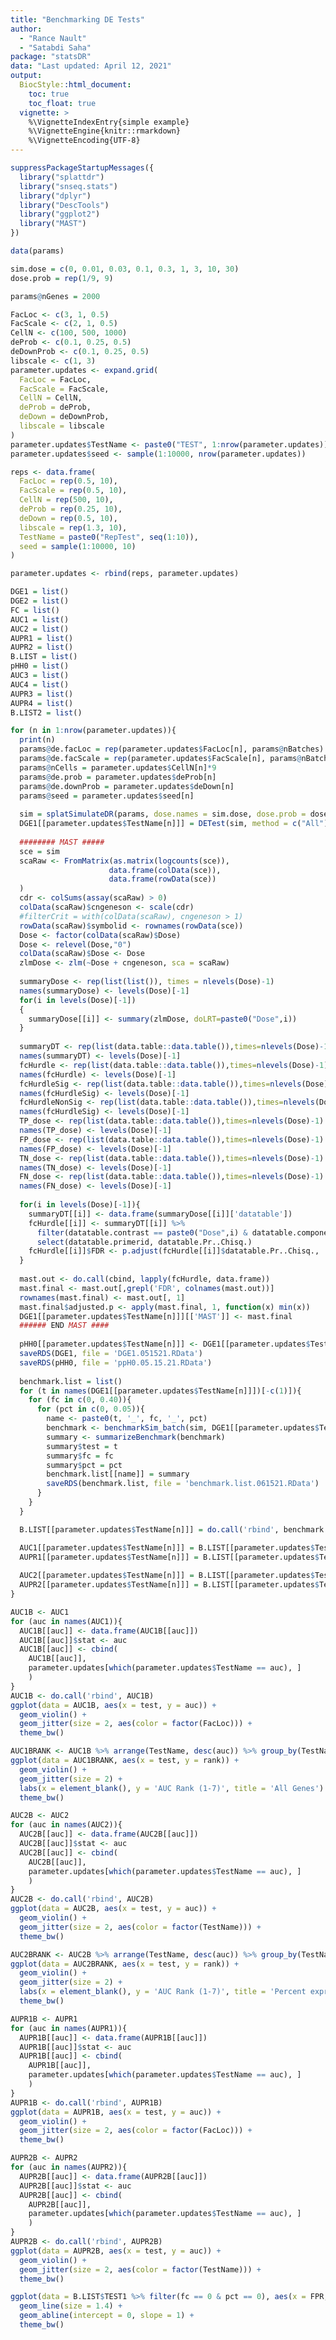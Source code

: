 ```yaml
---
title: "Benchmarking DE Tests"
author: 
  - "Rance Nault"
  - "Satabdi Saha"
package: "statsDR"
data: "Last updated: April 12, 2021"
output: 
  BiocStyle::html_document:
    toc: true
    toc_float: true
  vignette: >
    %\VignetteIndexEntry{simple example}
    %\VignetteEngine{knitr::rmarkdown}
    %\VignetteEncoding{UTF-8}
---
```


```r
suppressPackageStartupMessages({
  library("splattdr")
  library("snseq.stats")
  library("dplyr")
  library("DescTools")
  library("ggplot2")
  library("MAST")
})

data(params)

sim.dose = c(0, 0.01, 0.03, 0.1, 0.3, 1, 3, 10, 30)
dose.prob = rep(1/9, 9)

params@nGenes = 2000
```


```r
FacLoc <- c(3, 1, 0.5)
FacScale <- c(2, 1, 0.5)
CellN <- c(100, 500, 1000)
deProb <- c(0.1, 0.25, 0.5)
deDownProb <- c(0.1, 0.25, 0.5)
libscale <- c(1, 3)
parameter.updates <- expand.grid(
  FacLoc = FacLoc,
  FacScale = FacScale,
  CellN = CellN,
  deProb = deProb,
  deDown = deDownProb,
  libscale = libscale
)
parameter.updates$TestName <- paste0("TEST", 1:nrow(parameter.updates))
parameter.updates$seed <- sample(1:10000, nrow(parameter.updates))

reps <- data.frame(
  FacLoc = rep(0.5, 10),
  FacScale = rep(0.5, 10),
  CellN = rep(500, 10),
  deProb = rep(0.25, 10),
  deDown = rep(0.5, 10),
  libscale = rep(1.3, 10),
  TestName = paste0("RepTest", seq(1:10)),
  seed = sample(1:10000, 10)
)

parameter.updates <- rbind(reps, parameter.updates)
```


```r
DGE1 = list()
DGE2 = list()
FC = list()
AUC1 = list()
AUC2 = list()
AUPR1 = list()
AUPR2 = list()
B.LIST = list()
pHH0 = list()
AUC3 = list()
AUC4 = list()
AUPR3 = list()
AUPR4 = list()
B.LIST2 = list()

for (n in 1:nrow(parameter.updates)){
  print(n)
  params@de.facLoc = rep(parameter.updates$FacLoc[n], params@nBatches)
  params@de.facScale = rep(parameter.updates$FacScale[n], params@nBatches)
  params@nCells = parameter.updates$CellN[n]*9
  params@de.prob = parameter.updates$deProb[n]
  params@de.downProb = parameter.updates$deDown[n]
  params@seed = parameter.updates$seed[n]
  
  sim = splatSimulateDR(params, dose.names = sim.dose, dose.prob = dose.prob, lib.scale = 1.3, verbose = FALSE)
  DGE1[[parameter.updates$TestName[n]]] = DETest(sim, method = c("All"), fixed.priors = FALSE, verbose = TRUE)
  
  ######## MAST #####
  sce = sim
  scaRaw <- FromMatrix(as.matrix(logcounts(sce)),
                      data.frame(colData(sce)),
                      data.frame(rowData(sce))
  )
  cdr <- colSums(assay(scaRaw) > 0)
  colData(scaRaw)$cngeneson <- scale(cdr)
  #filterCrit = with(colData(scaRaw), cngeneson > 1)
  rowData(scaRaw)$symbolid <- rownames(rowData(sce))
  Dose <- factor(colData(scaRaw)$Dose)
  Dose <- relevel(Dose,"0")
  colData(scaRaw)$Dose <- Dose
  zlmDose <- zlm(~Dose + cngeneson, sca = scaRaw)
  
  summaryDose <- rep(list(list()), times = nlevels(Dose)-1)
  names(summaryDose) <- levels(Dose)[-1]
  for(i in levels(Dose)[-1])
  {
    summaryDose[[i]] <- summary(zlmDose, doLRT=paste0("Dose",i))
  }
  
  summaryDT <- rep(list(data.table::data.table()),times=nlevels(Dose)-1)
  names(summaryDT) <- levels(Dose)[-1]
  fcHurdle <- rep(list(data.table::data.table()),times=nlevels(Dose)-1)
  names(fcHurdle) <- levels(Dose)[-1]
  fcHurdleSig <- rep(list(data.table::data.table()),times=nlevels(Dose)-1)
  names(fcHurdleSig) <- levels(Dose)[-1]
  fcHurdleNonSig <- rep(list(data.table::data.table()),times=nlevels(Dose)-1)
  names(fcHurdleSig) <- levels(Dose)[-1]
  TP_dose <- rep(list(data.table::data.table()),times=nlevels(Dose)-1)
  names(TP_dose) <- levels(Dose)[-1]
  FP_dose <- rep(list(data.table::data.table()),times=nlevels(Dose)-1)
  names(FP_dose) <- levels(Dose)[-1]
  TN_dose <- rep(list(data.table::data.table()),times=nlevels(Dose)-1)
  names(TN_dose) <- levels(Dose)[-1]
  FN_dose <- rep(list(data.table::data.table()),times=nlevels(Dose)-1)
  names(FN_dose) <- levels(Dose)[-1]
  
  for(i in levels(Dose)[-1]){
    summaryDT[[i]] <- data.frame(summaryDose[[i]]['datatable'])
    fcHurdle[[i]] <- summaryDT[[i]] %>% 
      filter(datatable.contrast == paste0("Dose",i) & datatable.component == 'H') %>% 
      select(datatable.primerid, datatable.Pr..Chisq.)
    fcHurdle[[i]]$FDR <- p.adjust(fcHurdle[[i]]$datatable.Pr..Chisq., 'fdr')
  }
  
  mast.out <- do.call(cbind, lapply(fcHurdle, data.frame))
  mast.final <- mast.out[,grepl('FDR', colnames(mast.out))]
  rownames(mast.final) <- mast.out[, 1]
  mast.final$adjusted.p <- apply(mast.final, 1, function(x) min(x))
  DGE1[[parameter.updates$TestName[n]]][['MAST']] <- mast.final
  ###### END MAST ####
  
  pHH0[[parameter.updates$TestName[n]]] <- DGE1[[parameter.updates$TestName[n]]]$ppH0
  saveRDS(DGE1, file = 'DGE1.051521.RData')
  saveRDS(pHH0, file = 'ppH0.05.15.21.RData')
  
  benchmark.list = list()
  for (t in names(DGE1[[parameter.updates$TestName[n]]])[-c(1)]){
    for (fc in c(0, 0.40)){
      for (pct in c(0, 0.05)){
        name <- paste0(t, '_', fc, '_', pct)
        benchmark <- benchmarkSim_batch(sim, DGE1[[parameter.updates$TestName[n]]][[t]], fc.threshold = fc, pct.expressed = pct)
        summary <- summarizeBenchmark(benchmark)
        summary$test = t
        summary$fc = fc
        summary$pct = pct
        benchmark.list[[name]] = summary
        saveRDS(benchmark.list, file = 'benchmark.list.061521.RData')
      }
    }
  }

  B.LIST[[parameter.updates$TestName[n]]] = do.call('rbind', benchmark.list)

  AUC1[[parameter.updates$TestName[n]]] = B.LIST[[parameter.updates$TestName[n]]] %>% filter(fc == 0 & pct == 0.05) %>% group_by(test) %>% summarise(auc = AUC(FPR, TPR))
  AUPR1[[parameter.updates$TestName[n]]] = B.LIST[[parameter.updates$TestName[n]]] %>% filter(fc == 0 & pct == 0.05) %>% group_by(test) %>% summarise(auc = AUC(precision, recall))
  
  AUC2[[parameter.updates$TestName[n]]] = B.LIST[[parameter.updates$TestName[n]]] %>% filter(fc == 0 & pct == 0) %>% group_by(test) %>% summarise(auc = AUC(FPR, TPR))
  AUPR2[[parameter.updates$TestName[n]]] = B.LIST[[parameter.updates$TestName[n]]] %>% filter(fc == 0 & pct == 0) %>% group_by(test) %>% summarise(auc = AUC(precision, recall))
}
```


```r
AUC1B <- AUC1
for (auc in names(AUC1)){
  AUC1B[[auc]] <- data.frame(AUC1B[[auc]])
  AUC1B[[auc]]$stat <- auc
  AUC1B[[auc]] <- cbind(
    AUC1B[[auc]],
    parameter.updates[which(parameter.updates$TestName == auc), ]
    )
}
AUC1B <- do.call('rbind', AUC1B)
ggplot(data = AUC1B, aes(x = test, y = auc)) +
  geom_violin() +
  geom_jitter(size = 2, aes(color = factor(FacLoc))) +
  theme_bw()

AUC1BRANK <- AUC1B %>% arrange(TestName, desc(auc)) %>% group_by(TestName) %>% mutate(rank = row_number())
ggplot(data = AUC1BRANK, aes(x = test, y = rank)) +
  geom_violin() +
  geom_jitter(size = 2) +
  labs(x = element_blank(), y = 'AUC Rank (1-7)', title = 'All Genes') +
  theme_bw()

```

```r
AUC2B <- AUC2
for (auc in names(AUC2)){
  AUC2B[[auc]] <- data.frame(AUC2B[[auc]])
  AUC2B[[auc]]$stat <- auc
  AUC2B[[auc]] <- cbind(
    AUC2B[[auc]],
    parameter.updates[which(parameter.updates$TestName == auc), ]
    )
}
AUC2B <- do.call('rbind', AUC2B)
ggplot(data = AUC2B, aes(x = test, y = auc)) +
  geom_violin() +
  geom_jitter(size = 2, aes(color = factor(TestName))) +
  theme_bw()

AUC2BRANK <- AUC2B %>% arrange(TestName, desc(auc)) %>% group_by(TestName) %>% mutate(rank = row_number())
ggplot(data = AUC2BRANK, aes(x = test, y = rank)) +
  geom_violin() +
  geom_jitter(size = 2) +
  labs(x = element_blank(), y = 'AUC Rank (1-7)', title = 'Percent expressed >= 5%') +
  theme_bw()
```

```r
AUPR1B <- AUPR1
for (auc in names(AUPR1)){
  AUPR1B[[auc]] <- data.frame(AUPR1B[[auc]])
  AUPR1B[[auc]]$stat <- auc
  AUPR1B[[auc]] <- cbind(
    AUPR1B[[auc]],
    parameter.updates[which(parameter.updates$TestName == auc), ]
    )
}
AUPR1B <- do.call('rbind', AUPR1B)
ggplot(data = AUPR1B, aes(x = test, y = auc)) +
  geom_violin() +
  geom_jitter(size = 2, aes(color = factor(FacLoc))) +
  theme_bw()
```

```r
AUPR2B <- AUPR2
for (auc in names(AUPR2)){
  AUPR2B[[auc]] <- data.frame(AUPR2B[[auc]])
  AUPR2B[[auc]]$stat <- auc
  AUPR2B[[auc]] <- cbind(
    AUPR2B[[auc]],
    parameter.updates[which(parameter.updates$TestName == auc), ]
    )
}
AUPR2B <- do.call('rbind', AUPR2B)
ggplot(data = AUPR2B, aes(x = test, y = auc)) +
  geom_violin() +
  geom_jitter(size = 2, aes(color = factor(TestName))) +
  theme_bw()
```

```r
ggplot(data = B.LIST$TEST1 %>% filter(fc == 0 & pct == 0), aes(x = FPR, y = TPR, color = test)) +
  geom_line(size = 1.4) +
  geom_abline(intercept = 0, slope = 1) +
  theme_bw()
```




